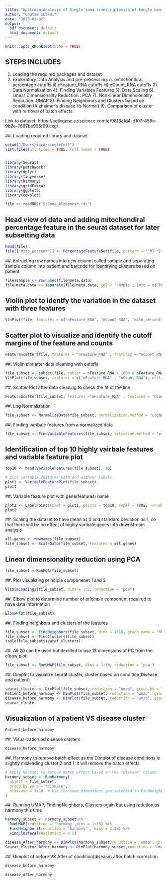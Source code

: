 ```yaml
---
title: "Upstream Analysis of Single-soma transcriptomics of tangle-bearing neurons in Alzheimer’s disease - Inhibitory"
author: "Gautam Subedi"
date: "2025-01-02"
output:
  pdf_document: default
  html_document: default
---
```


```r
knitr::opts_chunk$set(echo = TRUE)
```

## STEPS INCLUDES
1. Loading the required packages and dataset
2. Exploratory Data Analysis and pre-processing:
  i). mitochondiral percentage cutoffs
  ii).nFeature_RNA cutoffs
  iii).nCount_RNA cutoffs
3). Data Normalization
4). Finding Variables Features
5). Data Scaling
6). Linear Dimensionality Reduction : PCA
7). Non-linear Dimensionality Redcution: UMAP
8). Finding Neighbours and Clusters based on condition (Alzheimer’s disease Vs Normal)
9). Comparison of cluster with removal of batch effects

Link to dataset: https://cellxgene.cziscience.com/e/9813a1d4-d107-459e-9b2e-7687be935f69.cxg/







##. Loading required library and dataset
```r
setwd("/Users/lord/singleCell")
list.files(all.files = TRUE, full.names = TRUE)


library(Seurat)
library(patchwork)
library(dplyr)
library(tidyverse)
library(harmony)
library(gridExtra)
library(ggplot2)
library(cowplot)

file <- readRDS("ScSoma_Alzhemeir.rds")
```

## Head view of data and adding mitochondiral percentage feature in the seurat dataset for later subsetting data
```r
head(file)
file[["mito_percent"]] <- PercentageFeatureSet(file, pattern = "^MT-")
```

##. Extracting row names into new column called sample and separating sample column into patient and barcode for identifying clusters based on patient
```r
file$sample <- rownames(file@meta.data)
file@meta.data <- separate(file@meta.data, col = 'sample', into = c('Patient', 'Barcode'),sep = '_')
```


## Violin plot to identfy the variation in the dataset with three features
```r
VlnPlot(file, features = c("nFeature_RNA", "nCount_RNA", "mito_percent"), ncol = 3)
```


## Scatter plot to visualize and identify the cutoff margins of the feature and counts
```r
FeatureScatter(file, feature1 = "nFeature_RNA" , feature2 = "nCount_RNA") + geom_smooth(method = "lm") 
```



##. Violin plot after data cleaning with cutoffs
```r
file_subset <- subset(file, subset = nFeature_RNA > 1000 & nFeature_RNA <5000 &nCount_RNA > 800)
VlnPlot(file_subset, features = c("nFeature_RNA" , "nCount_RNA"), ncol = 2)
```



##. Scatter Plot after data cleaning to check the fit of the line
```r
FeatureScatter(file_subset, feature1 ="nFeature_RNA" , feature2 = "nCount_RNA") + geom_smooth(method = "lm") 
```

##. Log Normalization
```r
file_subset <- NormalizeData(file_subset, normalization.method = "LogNormalize" , scale.factor = 10000)
```

##. Finding varibale features from a normalized data
```r
file_subset <- FindVariableFeatures(file_subset, selection.method = "vst", nfeatures = 2000)
```

## Identification of top 10 highly vairbale features and variable feature plot
```r
top10 <- head(VariableFeatures(file_subset), 10)

# plot variable features with and without labels
plot1 <- VariableFeaturePlot(file_subset)
plot1
```


##. Variable feature plot with gene(features) name
```r
plot2 <- LabelPoints(plot = plot1, points = top10, repel = TRUE,  xnudge = 0, ynudge = 0)
plot2
```


##. Scaling the dataset to have mean as 0 and standard deviation as 1, so that there will be no effect of highly varibale genes into downstream analysis
```r
all.genes <- rownames(file_subset)
file_subset <- ScaleData(file_subset, features = all.genes)
```



## Linear dimensionality reduction using PCA
```r
file_subset <-RunPCA(file_subset)
```
##. Plot visualizing principle componenet 1 and 2
```r
VizDimLoadings(file_subset, dims = 1:2, reduction = "pca")
```

##. Elbow plot to determine number of pricinple component required to have  data information
```r
ElbowPlot(file_subset)
```


##. Finding neighbors and clusters of the features
```r
file_subset <- FindNeighbors(file_subset, dims = 1:18, graph.name = "RNA_snn")
file_subset <- FindClusters(file_subset)
table(file_subset$seurat_clusters)
```


##. All 20 can be used but decided to use 18 dimensions of PC from the elbow plot
```r
file_subset <- RunUMAP(file_subset, dims = 1:18, reduction = 'pca')
```



##. Dimplot to visualize seurat cluster, cluster based on condition(Disease and patient)
```r
seurat_cluster <- DimPlot(file_subset, reduction = "umap", group.by = "seurat_clusters", label = TRUE)
Patient_before_harmony <- DimPlot(file_subset, reduction = "umap", group.by = "Patient")
disease_before_harmony <- DimPlot(file_subset, reduction = "umap", group.by = "disease")
seurat_cluster

```

## Visualization of a patient VS disease cluster
```r
Patient_before_harmony
```


##. Visualization od disease clusters
```r
disease_before_harmony
```


##. Harmony to remove batch effect as the Dimplot of disease conditions is slightly misleading cluster 2 and 1, it will remove the batch effects
```r

# Apply Harmony to remove batch effect based on the 'disease' column
harmony_subset <- RunHarmony(
  object = file_subset, 
  group.by.vars = "disease", 
  dims.use = 1:18  # Use the same dimensions you selected in FindNeighbors
)
```



##. Running UMAP, FindingNeighbors, Clusters again but using redution as harmony this time
```r
harmony_subset <- harmony_subset%>%
  RunUMAP(reduction = 'harmony',dims = 1:18) %>%
  FindNeighbors(reduction = 'harmony' , dims = 1:18) %>%
  FindClusters(resolution = 0.5)

disease_After_harmony <- DimPlot(harmony_subset,reduction = 'umap', group.by = 'disease')
Seurat_cluster_After_harmony <- DimPlot(harmony_subset,reduction = 'umap', group.by = "seurat_clusters")
```


##. Dimplot of before VS After of condition(disease) after batch correction
```r
disease_before_harmony
```
```r
disease_After_harmony
```


